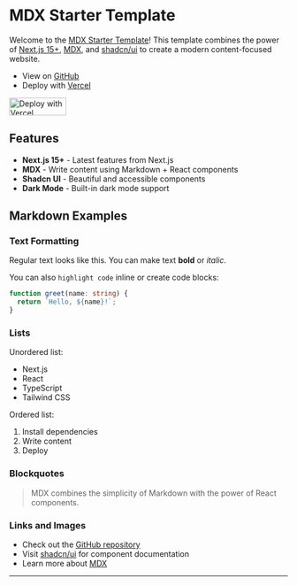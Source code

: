 
# MDX Starter Template

Welcome to the [MDX Starter Template](https://github.com/brijr/mdx)! This template combines the power of [Next.js 15+](https://nextjs.org), [MDX](https://mdxjs.com), and [shadcn/ui](https://ui.shadcn.com) to create a modern content-focused website.

- View on [GitHub](https://github.com/brijr/mdx-starter)
- Deploy with [Vercel](https://vercel.com/new/clone?repository-url=https%3A%2F%2Fgithub.com%2Fbrijr%2Fmdx-starter)

<div className="my-8">
  <a href="https://vercel.com/new/clone?repository-url=https%3A%2F%2Fgithub.com%2Fbrijr%2Fmdx-starter">
    <img
      width="103"
      height="32"
      src="https://vercel.com/button"
      alt="Deploy with Vercel"
    />
  </a>
</div>

## Features

- **Next.js 15+** - Latest features from Next.js
- **MDX** - Write content using Markdown + React components
- **Shadcn UI** - Beautiful and accessible components
- **Dark Mode** - Built-in dark mode support

## Markdown Examples

### Text Formatting

Regular text looks like this. You can make text **bold** or _italic_.

You can also `highlight code` inline or create code blocks:

```typescript
function greet(name: string) {
  return `Hello, ${name}!`;
}
```

### Lists

Unordered list:

- Next.js
- React
- TypeScript
- Tailwind CSS

Ordered list:

1. Install dependencies
2. Write content
3. Deploy

### Blockquotes

> MDX combines the simplicity of Markdown with the power of React components.

### Links and Images

- Check out the [GitHub repository](https://github.com/brijr/mdx)
- Visit [shadcn/ui](https://ui.shadcn.com) for component documentation
- Learn more about [MDX](https://mdxjs.com)

---

<div className="fixed bottom-6 right-6">
  <ThemeToggle />
</div>
